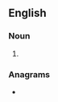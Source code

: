 {{also|Terps}}
==English==

===Noun===
{{head|en|noun form}}

# {{plural of|en|terp}}

===Anagrams===
* {{anagrams|en|a=eprst|Prest|TrEPS|perts|prest|strep}}